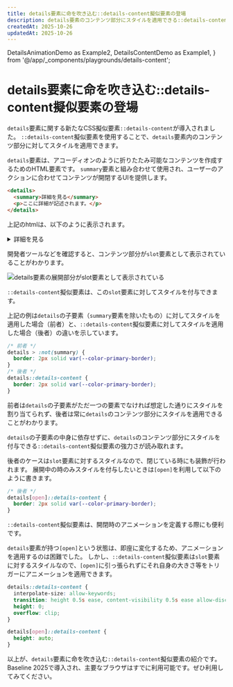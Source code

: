 ```yaml
---
title: details要素に命を吹き込む::details-content擬似要素の登場
description: details要素のコンテンツ部分にスタイルを適用できる::details-content擬似要素がBaseline 2025入りを果たしました。使い方やアニメーションの適用例を紹介します。
createdAt: 2025-10-26
updatedAt: 2025-10-26
---
```


  DetailsAnimationDemo as Example2,
  DetailsContentDemo as Example1,
} from '@/app/_components/playgrounds/details-content';

# details要素に命を吹き込む::details-content擬似要素の登場

<BaselineStatus featureId="details-content" />

`details`要素に関する新たなCSS擬似要素`::details-content`が導入されました。
`::details-content`擬似要素を使用することで、`details`要素内のコンテンツ部分に対してスタイルを適用できます。

`details`要素は、アコーディオンのように折りたたみ可能なコンテンツを作成するためのHTML要素です。
`summary`要素と組み合わせて使用され、ユーザーのアクションに合わせてコンテンツが開閉するUIを提供します。

```html
<details>
  <summary>詳細を見る</summary>
  <p>ここに詳細が記述されます。</p>
</details>
```

上記のhtmlは、以下のように表示されます。

<Playground title="details要素とsummary要素を使った例">
  <details>
    <summary>詳細を見る</summary>
    <p>ここに詳細が記述されます。</p>
  </details>
</Playground>

開発者ツールなどを確認すると、コンテンツ部分が`slot`要素として表示されていることがわかります。

<Image
  src={detailsSlot}
  alt="details要素の展開部分がslot要素として表示されている"
/>

`::details-content`擬似要素は、この`slot`要素に対してスタイルを付与できます。

<Playground>
  <Example1 />
</Playground>

上記の例は`details`の子要素（`summary`要素を除いたもの）に対してスタイルを適用した場合（前者）と、`::details-content`擬似要素に対してスタイルを適用した場合（後者）の違いを示しています。

```css
/* 前者 */
details > :not(summary) {
  border: 2px solid var(--color-primary-border);
}
/* 後者 */
details::details-content {
  border: 2px solid var(--color-primary-border);
}
```

前者は`details`の子要素がただ一つの要素でなければ想定した通りにスタイルを割り当てられず、後者は常に`details`のコンテンツ部分にスタイルを適用できることがわかります。

`details`の子要素の中身に依存せずに、`details`のコンテンツ部分にスタイルを付与できる`::details-content`擬似要素の強力さが読み取れます。

後者のケースは`slot`要素に対するスタイルなので、閉じている時にも装飾が行われます。
展開中の時のみスタイルを付与したいときは`[open]`を利用して以下のように書きます。

```css
/* 後者 */
details[open]::details-content {
  border: 2px solid var(--color-primary-border);
}
```

`::details-content`擬似要素は、開閉時のアニメーションを定義する際にも便利です。

`details`要素が持つ`[open]`という状態は、即座に変化するため、アニメーションを適用するのは困難でした。
しかし、`::details-content`擬似要素は`slot`要素に対するスタイルなので、`[open]`に引っ張られずにそれ自身の大きさ等をトリガーにアニメーションを適用できます。

<Playground title="アニメーション付きdetails要素の例">
  <Example2 />
</Playground>

```css
details::details-content {
  interpolate-size: allow-keywords;
  transition: height 0.5s ease, content-visibility 0.5s ease allow-discrete;
  height: 0;
  overflow: clip;
}

details[open]::details-content {
  height: auto;
}
```

以上が、`details`要素に命を吹き込む`::details-content`擬似要素の紹介です。
Baseline 2025で導入され、主要なブラウザはすでに利用可能です。ぜひ利用してみてください。
